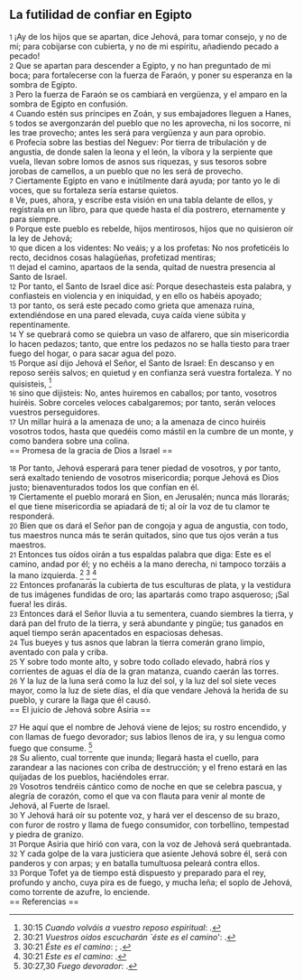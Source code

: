 == La futilidad de confiar en Egipto ==

{{anchor|1}} <small>1</small> ¡Ay de los hijos que se apartan, dice Jehová, para tomar consejo, y no de mí; para cobijarse con cubierta, y no de mi espíritu, añadiendo pecado a pecado!<br>
{{anchor|2}} <small>2</small> Que se apartan para descender a Egipto, y no han preguntado de mi boca; para fortalecerse con la fuerza de Faraón, y poner su esperanza en la sombra de Egipto.<br>
{{anchor|3}} <small>3</small> Pero la fuerza de Faraón se os cambiará en vergüenza, y el amparo en la sombra de Egipto en confusión.<br>
{{anchor|4}} <small>4</small> Cuando estén sus príncipes en Zoán, y sus embajadores lleguen a Hanes,<br>
{{anchor|5}} <small>5</small> todos se avergonzarán del pueblo que no les aprovecha, ni los socorre, ni les trae provecho; antes les será para vergüenza y aun para oprobio.<br>
{{anchor|6}} <small>6</small> Profecía sobre las bestias del Neguev: Por tierra de tribulación y de angustia, de donde salen la leona y el león, la víbora y la serpiente que vuela, llevan sobre lomos de asnos sus riquezas, y sus tesoros sobre jorobas de camellos, a un pueblo que no les será de provecho.<br>
{{anchor|7}} <small>7</small> Ciertamente Egipto en vano e inútilmente dará ayuda; por tanto yo le di voces, que su fortaleza sería estarse quietos.<br>
{{anchor|8}} <small>8</small> Ve, pues, ahora, y escribe esta visión en una tabla delante de ellos, y regístrala en un libro, para que quede hasta el día postrero, eternamente y para siempre.<br>
{{anchor|9}} <small>9</small> Porque este pueblo es rebelde, hijos mentirosos, hijos que no quisieron oír la ley de Jehová;<br>
{{anchor|10}} <small>10</small> que dicen a los videntes: No veáis; y a los profetas: No nos profeticéis lo recto, decidnos cosas halagüeñas, profetizad mentiras;<br>
{{anchor|11}} <small>11</small> dejad el camino, apartaos de la senda, quitad de nuestra presencia al Santo de Israel.<br>
{{anchor|12}} <small>12</small> Por tanto, el Santo de Israel dice así: Porque desechasteis esta palabra, y confiasteis en violencia y en iniquidad, y en ello os habéis apoyado;<br>
{{anchor|13}} <small>13</small> por tanto, os será este pecado como grieta que amenaza ruina, extendiéndose en una pared elevada, cuya caída viene súbita y repentinamente.<br>
{{anchor|14}} <small>14</small> Y se quebrará como se quiebra un vaso de alfarero, que sin misericordia lo hacen pedazos; tanto, que entre los pedazos no se halla tiesto para traer fuego del hogar, o para sacar agua del pozo.<br>
{{anchor|15}} <small>15</small> Porque así dijo Jehová el Señor, el Santo de Israel: En descanso y en reposo seréis salvos; en quietud y en confianza será vuestra fortaleza. Y no quisisteis, <ref>30:15 ''Cuando volváis a vuestro reposo espiritual'': {{lib|LU|131|2|6}}.</ref><br>
{{anchor|16}} <small>16</small> sino que dijisteis: No, antes huiremos en caballos; por tanto, vosotros huiréis. Sobre corceles veloces cabalgaremos; por tanto, serán veloces vuestros perseguidores.<br>
{{anchor|17}} <small>17</small> Un millar huirá a la amenaza de uno; a la amenaza de cinco huiréis vosotros todos, hasta que quedéis como mástil en la cumbre de un monte, y como bandera sobre una colina.<br>
== Promesa de la gracia de Dios a Israel ==

{{anchor|18}} <small>18</small> Por tanto, Jehová esperará para tener piedad de vosotros, y por tanto, será exaltado teniendo de vosotros misericordia; porque Jehová es Dios justo; bienaventurados todos los que confían en él.<br>
{{anchor|19}} <small>19</small> Ciertamente el pueblo morará en Sion, en Jerusalén; nunca más llorarás; el que tiene misericordia se apiadará de ti; al oír la voz de tu clamor te responderá.<br>
{{anchor|20}} <small>20</small> Bien que os dará el Señor pan de congoja y agua de angustia, con todo, tus maestros nunca más te serán quitados, sino que tus ojos verán a tus maestros.<br>
{{anchor|21}} <small>21</small> Entonces tus oídos oirán a tus espaldas palabra que diga: Este es el camino, andad por él; y no echéis a la mano derecha, ni tampoco torzáis a la mano izquierda. <ref>30:21 ''Vuestros oídos escucharán `éste es el camino''': {{lib|LU|97|5|2}}.</ref> <ref>30:21 ''Éste es el camino'': {{lib|LU|117|5|9}}; {{lib|LU|34|7|8}}.</ref> <ref>30:21 ''Este es el camino'': {{lib|LU|148|6|10}}.</ref><br>
{{anchor|22}} <small>22</small> Entonces profanarás la cubierta de tus esculturas de plata, y la vestidura de tus imágenes fundidas de oro; las apartarás como trapo asqueroso; ¡Sal fuera! les dirás.<br>
{{anchor|23}} <small>23</small> Entonces dará el Señor lluvia a tu sementera, cuando siembres la tierra, y dará pan del fruto de la tierra, y será abundante y pingüe; tus ganados en aquel tiempo serán apacentados en espaciosas dehesas.<br>
{{anchor|24}} <small>24</small> Tus bueyes y tus asnos que labran la tierra comerán grano limpio, aventado con pala y criba.<br>
{{anchor|25}} <small>25</small> Y sobre todo monte alto, y sobre todo collado elevado, habrá ríos y corrientes de aguas el día de la gran matanza, cuando caerán las torres.<br>
{{anchor|26}} <small>26</small> Y la luz de la luna será como la luz del sol, y la luz del sol siete veces mayor, como la luz de siete días, el día que vendare Jehová la herida de su pueblo, y curare la llaga que él causó.<br>
== El juicio de Jehová sobre Asiria ==

{{anchor|27}} <small>27</small> He aquí que el nombre de Jehová viene de lejos; su rostro encendido, y con llamas de fuego devorador; sus labios llenos de ira, y su lengua como fuego que consume. <ref>30:27,30 ''Fuego devorador'': {{lib|LU|96|4|5}}.</ref><br>
{{anchor|28}} <small>28</small> Su aliento, cual torrente que inunda; llegará hasta el cuello, para zarandear a las naciones con criba de destrucción; y el freno estará en las quijadas de los pueblos, haciéndoles errar.<br>
{{anchor|29}} <small>29</small> Vosotros tendréis cántico como de noche en que se celebra pascua, y alegría de corazón, como el que va con flauta para venir al monte de Jehová, al Fuerte de Israel.<br>
{{anchor|30}} <small>30</small> Y Jehová hará oír su potente voz, y hará ver el descenso de su brazo, con furor de rostro y llama de fuego consumidor, con torbellino, tempestad y piedra de granizo.<br>
{{anchor|31}} <small>31</small> Porque Asiria que hirió con vara, con la voz de Jehová será quebrantada.<br>
{{anchor|32}} <small>32</small> Y cada golpe de la vara justiciera que asiente Jehová sobre él, será con panderos y con arpas; y en batalla tumultuosa peleará contra ellos.<br>
{{anchor|33}} <small>33</small> Porque Tofet ya de tiempo está dispuesto y preparado para el rey, profundo y ancho, cuya pira es de fuego, y mucha leña; el soplo de Jehová, como torrente de azufre, lo enciende.<br>
== Referencias ==

<references />
